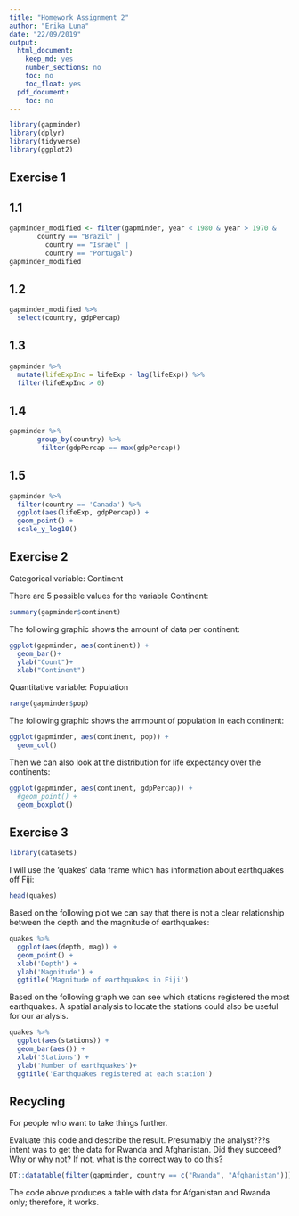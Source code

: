 ```yaml
---
title: "Homework Assignment 2"
author: "Erika Luna"
date: "22/09/2019"
output:
  html_document:
    keep_md: yes
    number_sections: no
    toc: no
    toc_float: yes
  pdf_document:
    toc: no
---
```


```r
library(gapminder)
library(dplyr)
library(tidyverse)
library(ggplot2)
```

## Exercise 1

## 1.1

```r
gapminder_modified <- filter(gapminder, year < 1980 & year > 1970 &
       country == "Brazil" |
         country == "Israel" |
         country == "Portugal")
gapminder_modified
```

## 1.2

```r
gapminder_modified %>% 
  select(country, gdpPercap)
```

## 1.3

```r
gapminder %>% 
  mutate(lifeExpInc = lifeExp - lag(lifeExp)) %>% 
  filter(lifeExpInc > 0)

```

## 1.4

```r
gapminder %>% 
       group_by(country) %>% 
        filter(gdpPercap == max(gdpPercap))
```

## 1.5

```r
gapminder %>% 
  filter(country == 'Canada') %>% 
  ggplot(aes(lifeExp, gdpPercap)) +
  geom_point() +
  scale_y_log10()
```


## Exercise 2

Categorical variable: Continent

There are 5 possible values for the variable Continent:

```r
summary(gapminder$continent)
```

The following graphic shows the amount of data per continent:

```r
ggplot(gapminder, aes(continent)) +
  geom_bar()+
  ylab("Count")+
  xlab("Continent")
```

Quantitative variable: Population

```r
range(gapminder$pop)
```

The following graphic shows the ammount of population in each continent:

```r
ggplot(gapminder, aes(continent, pop)) +
  geom_col()
```






Then we can also look at the distribution for life expectancy over the continents:
```r
ggplot(gapminder, aes(continent, gdpPercap)) +
  #geom_point() +
  geom_boxplot()
```


## Exercise 3

```r
library(datasets)
```

I will use the 'quakes' data frame which has information about earthquakes off Fiji:

```r
head(quakes)
```

Based on the following plot we can say that there is not a clear relationship between the depth and the magnitude of earthquakes:

```r
quakes %>% 
  ggplot(aes(depth, mag)) +
  geom_point() +
  xlab('Depth') +
  ylab('Magnitude') +
  ggtitle('Magnitude of earthquakes in Fiji')
```

Based on the following graph we can see which stations registered the most earthquakes. A spatial analysis to locate the stations could also be useful for our analysis. 

```r
quakes %>% 
  ggplot(aes(stations)) +
  geom_bar(aes()) +
  xlab('Stations') +
  ylab('Number of earthquakes')+
  ggtitle('Earthquakes registered at each station')
```


## Recycling

For people who want to take things further.

Evaluate this code and describe the result. Presumably the analyst???s intent was to get the data for Rwanda and Afghanistan. Did they succeed? Why or why not? If not, what is the correct way to do this?


```r
DT::datatable(filter(gapminder, country == c("Rwanda", "Afghanistan")))
```

The code above produces a table with data for Afganistan and Rwanda only; therefore, it works.
